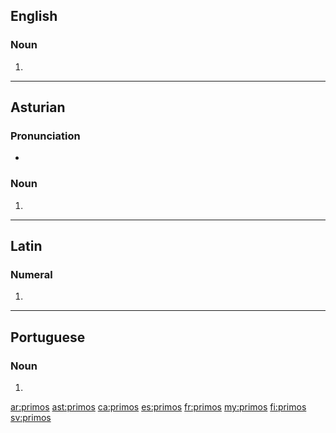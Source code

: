 ==English==

===Noun===
{{head|en|plural}}

# {{plural of|primo|lang=en}}

----

==Asturian==

===Pronunciation===
* {{IPA|[ˈpɾimos]|lang=ast}}

===Noun===
{{head|ast|noun form|g=m-p}}

# {{plural of|primu|lang=ast}}

----

==Latin==

===Numeral===
{{la-num-form|prīmōs}}

# {{inflection of|prīmus||acc|m|p|lang=la}}

----

==Portuguese==

===Noun===
{{head|pt|plural}} {{g|m}}

# {{plural of|primo|lang=pt}}

[[ar:primos]]
[[ast:primos]]
[[ca:primos]]
[[es:primos]]
[[fr:primos]]
[[my:primos]]
[[fi:primos]]
[[sv:primos]]